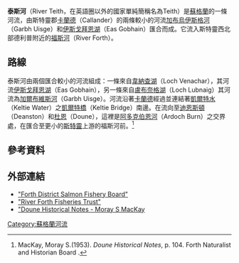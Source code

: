 {{Multiple issues|
{{Expand language|1=en|time=2020-07-03T13:24:20+00:00}}
{{Refimprove|time=2020-07-03T13:24:20+00:00}}
}}
{{Infobox river
| name               = 泰斯河
| name_native        = 
| name_native_lang   = 
| name_other         = 
| name_etymology     = 
<!---------------------- IMAGE & MAP -->
| image              = Axel Teith 01.jpg
| image_size         = 300
| image_caption      = 位於泰斯河2公里遠的[[杜恩|杜恩]]下游堡池
| map                = 
| map_size           = 
| map_caption        = 
| pushpin_map        = 
| pushpin_map_size   = 
| pushpin_map_caption= 
<!---------------------- LOCATION -->
| subdivision_type1  = 地區
| subdivision_name1  = [[蘇格蘭|蘇格蘭]]
| subdivision_type2  = 
| subdivision_name2  = 
| subdivision_type3  = 
| subdivision_name3  = 
| subdivision_type4  = 
| subdivision_name4  = 
| subdivision_type5  = 
| subdivision_name5  = 
<!---------------------- PHYSICAL CHARACTERISTICS -->
| length             = {{convert|113|km|mi|abbr=on}} 
| width_min          = 
| width_avg          = 
| width_max          = 
| depth_min          = 
| depth_avg          = 
| depth_max          = 
| discharge1_location= [[福斯河|福斯河]]
| discharge1_min     = 
| discharge1_avg     = 
| discharge1_max     = 
<!---------------------- BASIN FEATURES -->
| source1            = 
| source1_location   = [[卡蘭德|卡蘭德]]
| source1_coordinates= {{coord|56.24132|N|4.22443|W|type:river_region:GB|display=inline}}
| source1_elevation  = 
| mouth              = [[福斯河|福斯河]]
| mouth_location     = 
| mouth_coordinates  = {{coord|56.14230|N|3.98155|W|region:GB_type:river_source:GNS-enwiki||display=inline,title}}
| mouth_elevation    = 
| progression        = 
| river_system       = 
| basin_size         = 
| tributaries_left   = 
| tributaries_right  = 
| custom_label       = 
| custom_data        = 
| extra              = 
}}

'''泰斯河'''（River Teith，在英語圈以外的國家單純簡稱名為Teith）是[[蘇格蘭|蘇格蘭]]的一條河流，由斯特靈郡[[卡蘭德|卡蘭德]]（Callander）的兩條較小的河流[[加布烏伊斯格河|加布烏伊斯格河]]（Garbh Uisge）和[[伊斯戈拜恩湖|伊斯戈拜恩湖]]（Eas Gobhain）匯合而成。它流入斯特靈西北部德利普附近的[[福斯河|福斯河]]（River Forth）。

== 路線 ==
泰斯河由兩個匯合較小的河流組成：一條來自[[韋納查湖|韋納查湖]]（Loch Venachar），其河流[[伊斯戈拜恩湖|伊斯戈拜恩湖]]（Eas Gobhain），另一條來自[[盧布奈格湖|盧布奈格湖]]（Loch Lubnaig）其河流為[[加爾布維斯河|加爾布維斯河]]（Garbh Uisge）。河流沿著[[卡蘭德|卡蘭德]]經過並連結著[[凱爾特水|凱爾特水]]（Keltie Water）{{convert|1|mi|km}}之[[凱爾特橋|凱爾特橋]]（Keltie Bridge）南邊。在流向至[[迪恩斯頓|迪恩斯頓]]（Deanston）和[[杜恩|杜恩]]（Doune），這裡是[[阿多克伯恩河|阿多克伯恩河]]（Ardoch Burn）之交界處，在匯合至更小的[[斯特靈|斯特靈]]上游的福斯河前。<ref name="MacKay">MacKay, Moray S.(1953). ''Doune Historical Notes'', p. 104. Forth Naturalist and Historian Board {{ISBN|0950696250}}.</ref>

==參考資料==
{{reflist}}

==外部連結==
* [http://www.fishforth.co.uk/fdsb "Forth District Salmon Fishery Board"] {{Wayback|url=http://www.fishforth.co.uk/fdsb |date=20120312010155 }}
* [https://web.archive.org/web/20110924010610/http://www.fishforth.co.uk/rfft/ "River Forth Fisheries Trust"]
* [https://www.amazon.co.uk/Doune-Historical-Notes-Moray-MacKay/dp/B003I5NQWS "Doune Historical Notes - Moray S MacKay]

[[Category:蘇格蘭河流|Category:蘇格蘭河流]]